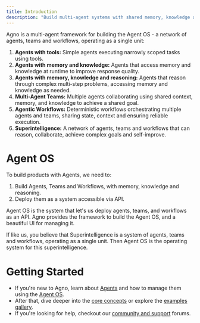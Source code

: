 ```yaml
---
title: Introduction
description: "Build multi-agent systems with shared memory, knowledge and reasoning."
---
```


Agno is a multi-agent framework for building the Agent OS - a network of agents, teams and workflows, operating as a single unit:

1. **Agents with tools:** Simple agents executing narrowly scoped tasks using tools.
2. **Agents with memory and knowledge:** Agents that access memory and knowledge at runtime to improve response quality.
3. **Agents with memory, knowledge and reasoning:** Agents that reason through complex multi-step problems, accessing memory and knowledge as needed.
4. **Multi-Agent Teams:** Multiple agents collaborating using shared context, memory, and knowledge to achieve a shared goal.
5. **Agentic Workflows:** Deterministic workflows orchestrating multiple agents and teams, sharing state, context and ensuring reliable execution.
6. **Superintelligence:** A network of agents, teams and workflows that can reason, collaborate, achieve complex goals and self-improve.

# Agent OS

To build products with Agents, we need to:
1. Build Agents, Teams and Workflows, with memory, knowledge and reasoning.
2. Deploy them as a system accessible via API.

Agent OS is the system that let's us deploy agents, teams, and workflows as an API. Agno provides the framework to build the Agent OS, and a beautiful UI for managing it.

<Tip>

If like us, you believe that Superintelligence is a system of agents, teams and workflows, operating as a single unit. Then Agent OS is the operating system for this superintelligence.

</Tip>

# Getting Started

- If you're new to Agno, learn about [Agents](/introduction/agents) and how to manage them using the [Agent OS](/introduction/agent-os).
- After that, dive deeper into the [core concepts](/introduction#dive-deeper) or explore the [examples gallery](/examples).
- If you're looking for help, checkout our [community and support](/introduction/community) forums.
